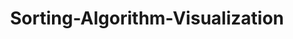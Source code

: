 ---
title: Sorting-Algorithm-Visualization
excerpt: A GUI Interface to visualize Sorting Algorithm
tags: C++, C, C Graphics Library, Sorting Algorithm 
featuredImg: '../images/Ramjonchhen/project_image_2.PNG'
projectLink: https://github.com/Ramjonchhen/Sorting-Algorithm-Visualized
---